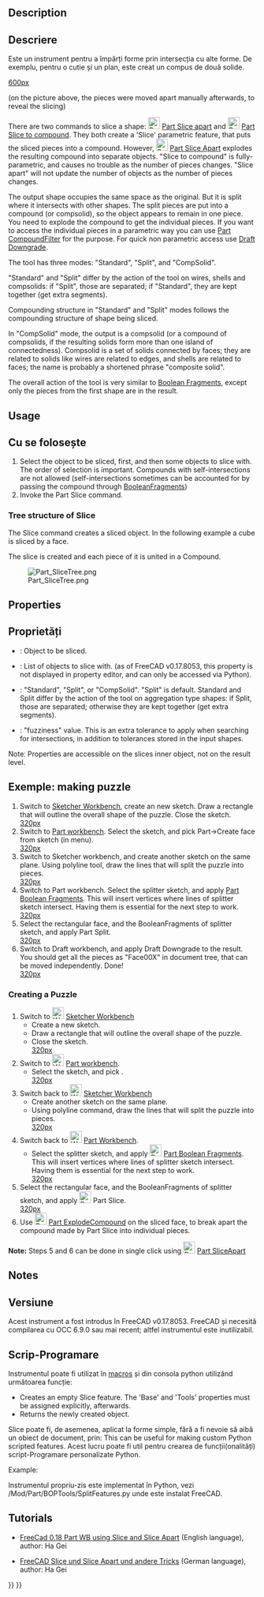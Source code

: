 <languages/>
{{Docnav
|[[Part_SliceApart|SliceApart]]
|[[Part_XOR|XOR]]
|[[Part_Workbench|Part]]
|IconL=Part_SliceApart.svg
|IconR=Part_XOR.svg
|IconC=Workbench_Part.svg
}}

<div class="mw-translate-fuzzy">
{{GuiCommand
|Name=Part Slice
|MenuLocation=Part → Split → Slice to compound
|Workbenches=[[Part_Workbench|Part]]
|Version=0.17
|SeeAlso=[[Part_BooleanFragments|Part Boolean Fragments]], [[Part_XOR|Part XOR]], [[Part_CompJoinFeatures|Part Join features]], [[Part_Boolean|Part Boolean]]
}}
</div>

==Description== 

<div class="mw-translate-fuzzy">
==Descriere==
Este un instrument pentru a împărți forme prin intersecția cu alte forme. De exemplu, pentru o cutie și un plan, este creat un compus de două solide.
</div>

[[image:Part_Slice_Demo.png|600px]]

<div class="mw-translate-fuzzy">
(on the picture above, the pieces were moved apart manually afterwards, to reveal the slicing)
</div>

There are two commands to slice a shape: [[Image:Part_SliceApart.svg|24px]] [[Part_SliceApart|Part Slice apart]] and [[Image:Part_Slice.svg|24px]] [[Part_Slice|Part Slice to compound]]. They both create a 'Slice' parametric feature, that puts the sliced pieces into a compound. However, [[Image:Part_SliceApart.svg|24px]] [[Part_SliceApart|Part Slice Apart]] explodes the resulting compound into separate objects. "Slice to compound" is fully-parametric, and causes no trouble as the number of pieces changes. "Slice apart" will not update the number of objects as the number of pieces changes.

<div class="mw-translate-fuzzy">
The output shape occupies the same space as the original. But it is split where it intersects with other shapes. The split pieces are put into a compound (or compsolid), so the object appears to remain in one piece. You need to explode the compound to get the individual pieces. If you want to access the individual pieces in a parametric way you can use [[Part CompoundFilter]] for the purpose. For quick non parametric access use [[Draft Downgrade]].
</div>

<div class="mw-translate-fuzzy">
The tool has three modes: "Standard", "Split", and "CompSolid".
</div>

"Standard" and "Split" differ by the action of the tool on wires, shells and compsolids: if "Split", those are separated; if "Standard", they are kept together (get extra segments).

Compounding structure in "Standard" and "Split" modes follows the compounding structure of shape being sliced. 

In "CompSolid" mode, the output is a compsolid (or a compound of compsolids, if the resulting solids form more than one island of connectedness). Compsolid is a set of solids connected by faces; they are related to solids like wires are related to edges, and shells are related to faces; the name is probably a shortened phrase "composite solid".

<div class="mw-translate-fuzzy">
The overall action of the tool is very similar to [[Part BooleanFragments|Boolean Fragments]], except only the pieces from the first shape are in the result.
</div>

==Usage== 

<div class="mw-translate-fuzzy">
==Cu se folosește==
# Select the object to be sliced, first, and then some objects to slice with. <br /> The order of selection is important. Compounds with self-intersections are not allowed (self-intersections sometimes can be accounted for by passing the compound through [[Part_BooleanFragments|BooleanFragments]])
# Invoke the Part Slice command.
</div>

===Tree structure of Slice ===
The Slice command creates a sliced object. In the following example a cube is sliced by a face.

The slice is created and each piece of it is united in a Compound.

[[Image:Part_SliceTree.png]]

==Properties== 

<div class="mw-translate-fuzzy">
==Proprietăți==
{{TitleProperty|Slice}}
* {{PropertyData|Base}}: Object to be sliced.
* {{PropertyData|Tools}}: List of objects to slice with. (as of FreeCAD v0.17.8053, this property is not displayed in property editor, and can only be accessed via Python).
* {{PropertyData|Mode}}: "Standard", "Split", or "CompSolid". "Split" is default. Standard and Split differ by the action of the tool on aggregation type shapes: if Split, those are separated; otherwise they are kept together (get extra segments).
* {{PropertyData|Tolerance}}: "fuzziness" value. This is an extra tolerance to apply when searching for intersections, in addition to tolerances stored in the input shapes.
</div>

̈Noteː Properties are accessible on the slices inner object, not on the result level.

<span id="Example"></span>
<div class="mw-translate-fuzzy">
==Exemple: making puzzle==
# Switch to [[Sketcher Workbench]], create an new sketch. Draw a rectangle that will outline the overall shape of the puzzle. Close the sketch.<br />[[image:slice_example_step1.png|320px]]
# Switch to [[Part_Workbench|Part workbench]]. Select the sketch, and pick Part->Create face from sketch (in menu).<br />[[image:slice_example_step2.png|320px]]
# Switch to Sketcher workbench, and create another sketch on the same plane. Using polyline tool, draw the lines that will split the puzzle into pieces.<br />[[image:slice_example_step3.png|320px]]
# Switch to Part workbench. Select the splitter sketch, and apply [[Part BooleanFragments|Part Boolean Fragments]]. This will insert vertices where lines of splitter sketch intersect. Having them is essential for the next step to work.<br />[[image:slice_example_step4.png|320px]]
# Select the rectangular face, and the BooleanFragments of splitter sketch, and apply Part Split.<br />[[image:slice_example_step5.png|320px]]
# Switch to Draft workbench, and apply Draft Downgrade to the result. You should get all the pieces as "Face00X" in document tree, that can be moved independently. Done!<br />[[image:slice_example_step6.png|320px]]
</div>

===Creating a Puzzle===

# Switch to [[Image:Workbench_Sketcher.svg|24px]] [[Sketcher_Workbench|Sketcher Workbench]]
#* Create a new sketch.
#* Draw a rectangle that will outline the overall shape of the puzzle.
#* Close the sketch.<br />[[image:slice_example_step1.png|320px]]
# Switch to [[Image:Workbench_Part.svg|24px]] [[Part_Workbench|Part workbench]]. 
#* Select the sketch, and pick {{MenuCommand|Part → [[Image:Part_MakeFace.svg|24px]] [[Part_MakeFace|Make face from wires]]}}.<br />[[image:slice_example_step2.png|320px]]
# Switch back to [[Image:Workbench_Sketcher.svg|24px]] [[Sketcher_Workbench|Sketcher Workbench]]
#* Create another sketch on the same plane. 
#* Using polyline command, draw the lines that will split the puzzle into pieces.<br />[[image:slice_example_step3.png|320px]]
# Switch back to [[Image:Workbench_Part.svg|24px]] [[Part_Workbench|Part Workbench]].
#* Select the splitter sketch, and apply [[Image:Part_BooleanFragments.svg|24px]] [[Part_BooleanFragments|Part Boolean Fragments]]. This will insert vertices where lines of splitter sketch intersect. Having them is essential for the next step to work.<br />[[image:slice_example_step4.png|320px]]
# Select the rectangular face, and the BooleanFragments of splitter sketch, and apply [[Image:Part_Slice.svg|24px]] Part Slice.<br />[[image:slice_example_step5.png|320px]]
# Use [[Image:Part_ExplodeCompound.svg|24px]] [[Part_ExplodeCompound|Part ExplodeCompound]] on the sliced face, to break apart the compound made by Part Slice into individual pieces.

'''Note:''' Steps 5 and 6 can be done in single click using [[Image:Part_SliceApart.svg|24px]] [[Part_SliceApart|Part SliceApart]]

==Notes== 

<div class="mw-translate-fuzzy">
==Versiune==
Acest instrument a fost introdus în FreeCAD v0.17.8053. FreeCAD și necesită compilarea cu OCC 6.9.0 sau mai recent; altfel instrumentul este inutilizabil.
</div>

<span id="Scripting"></span>
== Scrip-Programare == 

<div class="mw-translate-fuzzy">
Instrumentul poate fi utilizat în [[macros]] și din consola python utilizând următoarea funcție:
</div>
{{Code|code=BOPTools.SplitFeatures.makeSlice(name)}}

* Creates an empty Slice feature. The 'Base' and 'Tools' properties must be assigned explicitly, afterwards.
* Returns the newly created object.

Slice poate fi, de asemenea, aplicat la forme simple, fără a fi nevoie să aibă un obiect de document, prin:
{{Code|code=BOPTools.SplitAPI.slice(base_shape, tool_shapes, mode, tolerance = 0.0)}}
This can be useful for making custom Python scripted features.
Acest lucru poate fi util pentru crearea de funcții(onalități) script-Programare personalizate Python.

Example:
{{code|code=
import BOPTools.SplitFeatures
j = BOPTools.SplitFeatures.makeSlice(name= 'Slice')
j.Base = FreeCADGui.Selection.getSelection()[0]
j.Tools = FreeCADGui.Selection.getSelection()[1:]
}}

<div class="mw-translate-fuzzy">
Instrumentul propriu-zis este implementat în Python, vezi /Mod/Part/BOPTools/SplitFeatures.py unde este instalat FreeCAD.
</div>

==Tutorials== 

* [https://www.youtube.com/watch?v=tzHkQaHgrfQ FreeCad 0.18 Part WB using Slice and Slice Apart] (English language), author: Ha Gei

* [https://www.youtube.com/watch?v=JJAL5JmqqKQ FreeCAD Slice und Slice Apart und andere Tricks] (German language), author: Ha Gei


{{Docnav
|[[Part_SliceApart|SliceApart]]
|[[Part_XOR|XOR]]
|[[Part_Workbench|Part]]
|IconL=Part_SliceApart.svg
|IconR=Part_XOR.svg
|IconC=Workbench_Part.svg
}}

{{Part Tools navi{{#translation:}}}}
{{Userdocnavi{{#translation:}}}}